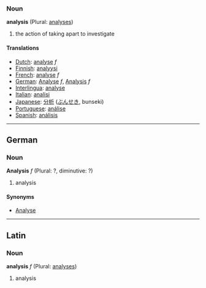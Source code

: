 === Noun ===
'''analysis''' (Plural: [[analyses]])

# the action of taking apart to investigate

==== Translations ====
*[[Dutch]]: [[analyse]] ''f''
*[[Finnish]]: [[analyysi]]
*[[French]]: [[analyse]] ''f''
*[[German]]: [[Analyse]] ''f'', [[Analysis]] ''f''
*[[Interlingua]]: [[analyse]] 
*[[Italian]]: [[analisi]]
*[[Japanese]]: [[分析]] ([[ぶんせき]], bunseki)
*[[Portuguese]]: [[análise]] 
*[[Spanish]]: [[análisis]]

----
==German==

===Noun===
'''Analysis''' ''f'' (Plural: ?, diminutive: ?)

# analysis

====Synonyms====
*[[Analyse]]
----
==Latin==
===Noun===
'''analysis''' ''f'' (Plural: [[analyses]])

# analysis